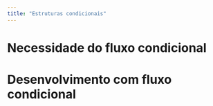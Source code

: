 ```yaml
---
title: "Estruturas condicionais"
---
```


# Necessidade do fluxo condicional

# Desenvolvimento com fluxo condicional


